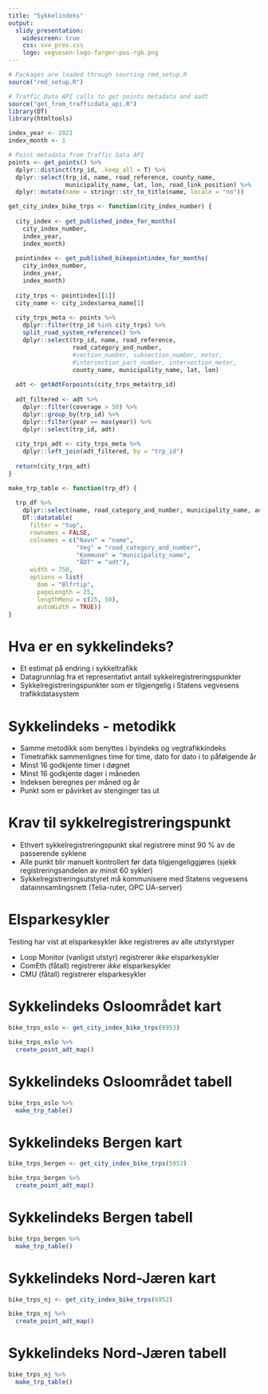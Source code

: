 ```yaml
---
title: "Sykkelindeks"
output: 
  slidy_presentation:
    widescreen: true
    css: svv_pres.css
    logo: vegvesen-logo-farger-pos-rgb.png
---
```


```r
# Packages are loaded through sourcing rmd_setup.R
source("rmd_setup.R")

# Traffic Data API calls to get points metadata and aadt
source("get_from_trafficdata_api.R")
library(DT)
library(htmltools)
```

```r
index_year <- 2021
index_month <- 1

# Point metadata from Traffic Data API
points <- get_points() %>%
  dplyr::distinct(trp_id, .keep_all = T) %>%
  dplyr::select(trp_id, name, road_reference, county_name,
                municipality_name, lat, lon, road_link_position) %>% 
  dplyr::mutate(name = stringr::str_to_title(name, locale = "no"))
```

```r
get_city_index_bike_trps <- function(city_index_number) {
  
  city_index <- get_published_index_for_months(
    city_index_number, 
    index_year, 
    index_month)
  
  pointindex <- get_published_bikepointindex_for_months(
    city_index_number,
    index_year, 
    index_month)
  
  city_trps <- pointindex[[1]]
  city_name <- city_index$area_name[1]
  
  city_trps_meta <- points %>% 
    dplyr::filter(trp_id %in% city_trps) %>% 
    split_road_system_reference() %>% 
    dplyr::select(trp_id, name, road_reference, 
                  road_category_and_number,
                  #section_number, subsection_number, meter,
                  #intersection_part_number, intersection_meter,
                  county_name, municipality_name, lat, lon)
  
  adt <- getAdtForpoints(city_trps_meta$trp_id)
  
  adt_filtered <- adt %>%
    dplyr::filter(coverage > 50) %>%
    dplyr::group_by(trp_id) %>%
    dplyr::filter(year == max(year)) %>%
    dplyr::select(trp_id, adt)
  
  city_trps_adt <- city_trps_meta %>% 
    dplyr::left_join(adt_filtered, by = "trp_id")
  
  return(city_trps_adt)
}

make_trp_table <- function(trp_df) {
  
  trp_df %>%
    dplyr::select(name, road_category_and_number, municipality_name, adt) %>% 
    DT::datatable(
      filter = "top",
      rownames = FALSE,
      colnames = c("Navn" = "name",
                   "Veg" = "road_category_and_number",
                   "Kommune" = "municipality_name",
                   "ÅDT" = "adt"),
      width = 750,
      options = list(
        dom = "Blfrtip",
        pageLength = 25,
        lengthMenu = c(25, 50),
        autoWidth = TRUE))
}
```


# Hva er en sykkelindeks?

- Et estimat på endring i sykkeltrafikk
- Datagrunnlag fra et representativt antall sykkelregistreringspunkter
- Sykkelregistreringspunkter som er tilgjengelig i Statens vegvesens trafikkdatasystem


# Sykkelindeks - metodikk

- Samme metodikk som benyttes i byindeks og vegtrafikkindeks
- Timetrafikk sammenlignes time for time, dato for dato i to påfølgende år
- Minst 16 godkjente timer i døgnet
- Minst 16 godkjente dager i måneden
- Indeksen beregnes per måned og år
- Punkt som er påvirket av stenginger tas ut


# Krav til sykkelregistreringspunkt

- Ethvert sykkelregistreringspunkt skal registrere minst 90 % av de passerende syklene
- Alle punkt blir manuelt kontrollert før data tilgjengeliggjøres (sjekk registreringsandelen av minst 60 sykler)
- Sykkelregistreringsutstyret må kommunisere med Statens vegvesens datainnsamlingsnett (Telia-ruter, OPC UA-server)


# Elsparkesykler

Testing har vist at elsparkesykler ikke registreres av alle utstyrstyper

- Loop Monitor (vanligst utstyr) registrerer _ikke_ elsparkesykler
- ComEth (fåtall) registrerer _ikke_ elsparkesykler
- CMU (fåtall) registrerer elsparkesykler 


# Sykkelindeks Osloområdet kart

```r
bike_trps_oslo <- get_city_index_bike_trps(6953)

bike_trps_oslo %>% 
  create_point_adt_map()
```

# Sykkelindeks Osloområdet tabell

```r
bike_trps_oslo %>%
  make_trp_table()
```


# Sykkelindeks Bergen kart

```r
bike_trps_bergen <- get_city_index_bike_trps(5952)

bike_trps_bergen %>% 
  create_point_adt_map()
```


# Sykkelindeks Bergen tabell

```r
bike_trps_bergen %>%
  make_trp_table()
```


# Sykkelindeks Nord-Jæren kart

```r
bike_trps_nj <- get_city_index_bike_trps(6952)

bike_trps_nj %>% 
  create_point_adt_map()
```


# Sykkelindeks Nord-Jæren tabell

```r
bike_trps_nj %>%
  make_trp_table()
```





